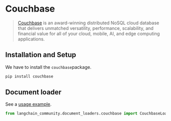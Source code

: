 # Couchbase

>[Couchbase](http://couchbase.com/) is an award-winning distributed NoSQL cloud database 
> that delivers unmatched versatility, performance, scalability, and financial value 
> for all of your cloud, mobile, AI, and edge computing applications.

## Installation and Setup

We have to install the `couchbase`package.

```bash
pip install couchbase
```


## Document loader

See a [usage example](/docs/integrations/document_loaders/couchbase).

```python
from langchain_community.document_loaders.couchbase import CouchbaseLoader
```
